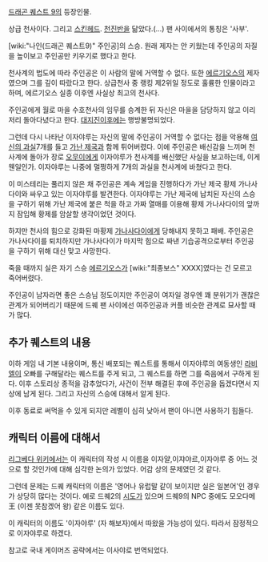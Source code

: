 [[드래곤 퀘스트 9]]의 등장인물.

상급 천사이다. 그리고 [[스킨헤드]]. [[천진반]]을 닮았다.(…)
팬 사이에서의 통칭은 '사부'. 

[wiki:"나인(드래곤 퀘스트9)" 주인공]의 스승. 원래 제자는 안 키웠는데 주인공의 자질을 높이보고 주인공만 키우기로 했다고 한다. 

천사계의 법도에 따라 주인공은 이 사람의 말에 거역할 수 없다. 또한 [[에르기오스]]의 제자였으며 그를 깊이 따랐다고 한다. 상급천사 중 랭킹 제2위일 정도로 훌륭한 인물이라고 하며, 에르기오스 실종 이후엔 사실상 최고의 천사다.

주인공에게 월로 마을 수호천사의 임무를 승계한 뒤 자신은 마을을 담당하지 않고 이리저리 돌아다녔다고 한다. [[대지진]]이후에는 행방불명되었다.

그런데 다시 나타난 이자야루는 자신의 말에 주인공이 거역할 수 없다는 점을 악용해 [[여신의 과실]]7개를 들고 [[가난 제국]]과 함께 튀어버렸다. 이에 주인공은 배신감을 느끼며 천사계에 돌아가 장로 [[오무이]]에게 이자야루가 천사계를 배신했단 사실을 보고하는데, 이게 웬일인가. 이자야루는 나중에 멀쩡하게 7개의 과실을 천사계에 바쳤다고 한다.

이 미스테리는 풀리지 않은 채 주인공은 계속 게임을 진행하다가 가난 제국 황제 가나사다이와 싸우고 있는 이자야루를 발견한다. 이자야루는 가난 제국에 납치된 자신의 스승을 구하기 위해 가난 제국에 붙은 척을 하고 가짜 열매를 이용해 황제 가나사다이의 앞까지 잠입해 황제를 암살할 생각이었던 것이다.

하지만 천사의 힘으로 강화된 마황제 [[가나사다이]]에게 당해내지 못하고 패배. 주인공은 가나사다이를 퇴치하지만 가나사다이가 마지막 힘으로 짜낸 기습공격으로부터 주인공을 구하기 위해 대신 맞고 사망한다.

죽을 때까지 실은 자기 스승 [[에르기오스]]가 [wiki:"최종보스" XXXX]였다는 건 모르고 죽어버렸다.

주인공이 남자라면 좋은 스승님 정도이지만 주인공이 여자일 경우엔 꽤 분위기가 괜찮은 관계가 되어버리기 때문에 드퀘 팬 사이에선 여주인공과 커플 비슷한 관계로 묘사할 때가 많다.

== 추가 퀘스트의 내용 ==
이하 게임 내 기본 내용이며, 통신 배포되는 퀘스트를 통해서 이자야루의 여동생인 [[라비엘]]이 오빠를 구해달라는 퀘스트를 주게 되고, 그 퀘스트를 하면 그를 죽음에서 구하게 된다. 이후 스토리상 종적을 감추었다가, 사건이 전부 해결된 후에 주인공을 돕겠다면서 지상에 남게 된다. 그리고 자신의 스승에 대해서 알게 된다.

이후 동료로 써먹을 수 있게 되지만 레벨이 심히 낮아서 팬이 아니면 사용하기 힘들다.

== 캐릭터 이름에 대해서 ==
[[리그베다 위키]]에서는 이 캐릭터의 작성 시 이름을 이자얄,이쟈야르,이자야루 중 어느 것으로 할 것인가에 대해 심각한 논의가 있었다. 어감 상의 문제였던 것 같다. 

그런데 문제는 드퀘 캐릭터의 이름은 '영어나 유럽말 같이 보이지만 실은 일본어'인 경우가 상당히 많다는 것이다. 예로 드퀘2의 [[시도]]가 있으며 드퀘9의 NPC 중에도 모오다메 王 (이젠 못참겠어 왕) 같은 이름도 있다. 

이 캐릭터의 이름도 '이자야루' (자 해보자)에서 따왔을 가능성이 있다. 따라서 잠정적으로 이자야루로 하겠다.

참고로 국내 게이머즈 공략에서는 이사야로 번역되었다. 

